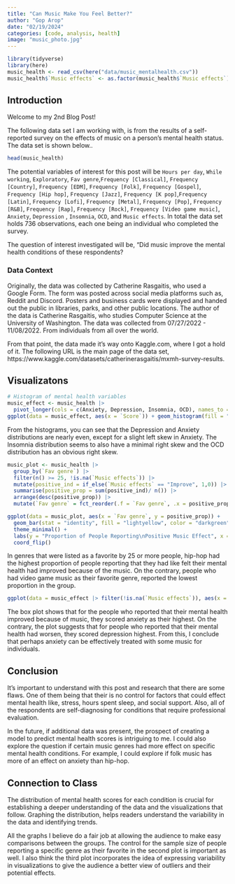 ```yaml
---
title: "Can Music Make You Feel Better?"
author: "Gop Arop"
date: "02/19/2024"
categories: [code, analysis, health]
image: "music_photo.jpg"
---
```


```r
library(tidyverse)
library(here)
music_health <- read_csv(here("data/music_mentalhealth.csv"))
music_health$`Music effects` <- as.factor(music_health$`Music effects`)
```

## Introduction

Welcome to my 2nd Blog Post!

The following data set I am working with, is from the results of a self-reported survey on the effects of music on a person's mental health status. The data set is shown below..

```r
head(music_health)
```

The potential variables of interest for this post will be `Hours per day`, `While working`, `Exploratory`, `Fav genre`,`Frequency [Classical]`, `Frequency [Country]`, `Frequency [EDM]`, `Frequency [Folk]`, `Frequency [Gospel]`, `Frequency [Hip hop]`, `Frequency [Jazz]`, `Frequency [K pop]`,`Frequency [Latin]`, `Frequency [Lofi]`, `Frequency [Metal]`, `Frequency [Pop]`, `Frequency [R&B]`, `Frequency [Rap]`, `Frequency [Rock]`, `Frequency [Video game music]`, `Anxiety`, `Depression` , `Insomnia`, `OCD`, and `Music effects`. In total the data set holds 736 observations, each one being an individual who completed the survey.

The question of interest investigated will be, "Did music improve the mental health conditions of these respondents?

### Data Context

Originally, the data was collected by Catherine Rasgaitis, who used a Google Form. The form was posted across social media platforms such as, Reddit and Discord. Posters and business cards were displayed and handed out the public in libraries, parks, and other public locations. The author of the data is Catherine Rasgaitis, who studies Computer Science at the University of Washington. The data was collected from 07/27/2022 - 11/08/2022. From individuals from all over the world.

From that point, the data made it's way onto Kaggle.com, where I got a hold of it. The following URL is the main page of the data set, https://www.kaggle.com/datasets/catherinerasgaitis/mxmh-survey-results.

## Visualizatons

```r
# Histogram of mental health variables 
music_effect <- music_health |>
  pivot_longer(cols = c(Anxiety, Depression, Insomnia, OCD), names_to = "Mental Condition", values_to = "Score")
ggplot(data = music_effect, aes(x = `Score`)) + geom_histogram(fill = "gold", color = "black", bins = 8) + facet_wrap(~`Mental Condition`) + theme_bw() + labs(y = "Total Count", title = "Distribution of Mental Health Scores\nAcross Different Conditions")
```

From the histograms, you can see that the Depression and Anxiety distributions are nearly even, except for a slight left skew in Anxiety. The Insomnia distribution seems to also have a minimal right skew and the OCD distribution has an obvious right skew.

```r
music_plot <- music_health |>
  group_by(`Fav genre`) |>
  filter(n() >= 25, !is.na(`Music effects`)) |>
  mutate(positive_ind = if_else(`Music effects` == "Improve", 1,0)) |>
  summarise(positive_prop = sum(positive_ind)/ n()) |>
  arrange(desc(positive_prop)) |> 
  mutate(`Fav genre` = fct_reorder(.f = `Fav genre`, .x = positive_prop))

ggplot(data = music_plot, aes(x = `Fav genre`, y = positive_prop)) + 
  geom_bar(stat = "identity", fill = "lightyellow", color = "darkgreen") + 
  theme_minimal() + 
  labs(y = "Proportion of People Reporting\nPositive Music Effect", x = "Genre") +
  coord_flip()
```

In genres that were listed as a favorite by 25 or more people, hip-hop had the highest proportion of people reporting that they had like felt their mental health had improved because of the music. On the contrary, people who had video game music as their favorite genre, reported the lowest proportion in the group.

```r
ggplot(data = music_effect |> filter(!is.na(`Music effects`)), aes(x = `Music effects`, y = Score)) + geom_boxplot(aes(fill = `Mental Condition`), alpha = 0.7, coef = 0.1) + scale_fill_viridis_d() + theme_minimal() + ylim(0,10.5) + labs(x = "Music Effect on Mental Health", y = "Self-Reported Score")
```

The box plot shows that for the people who reported that their mental health improved because of music, they scored anxiety as their highest. On the contrary, the plot suggests that for people who reported that their mental health had worsen, they scored depression highest. From this, I conclude that perhaps anxiety can be effectively treated with some music for individuals.

## Conclusion

It's important to understand with this post and research that there are some flaws. One of them being that their is no control for factors that could effect mental health like, stress, hours spent sleep, and social support. Also, all of the respondents are self-diagnosing for conditions that require professional evaluation.

In the future, if additional data was present, the prospect of creating a model to predict mental health scores is intriguing to me. I could also explore the question if certain music genres had more effect on specific mental health conditions. For example, I could explore if folk music has more of an effect on anxiety than hip-hop.

## Connection to Class

The distribution of mental health scores for each condition is crucial for establishing a deeper understanding of the data and the visualizations that follow. Graphing the distribution, helps readers understand the variability in the data and identifying trends.

All the graphs I believe do a fair job at allowing the audience to make easy comparisons between the groups. The control for the sample size of people reporting a specific genre as their favorite in the second plot is important as well. I also think the third plot incorporates the idea of expressing variability in visualizations to give the audience a better view of outliers and their potential effects.
